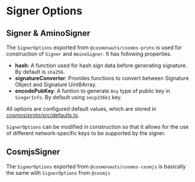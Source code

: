 # Signer Options

## Signer & AminoSigner

The `SignerOptions` exported from `@cosmonauts/cosmos-proto` is used for construction of `Signer` and `AminoSigner`. It has following properties.

- **hash**: A function used for hash sign data before generating signature. By default is `sha256`.
- **signatureConverter**: Provides functions to convert between Signature Object and Signature Uint8Array.
- **encodePubKey**: A funtion to generate `Any` type of public key in `SingerInfo`. By default using `secp256k1` key.

All options are configured default values, which are stored in [cosmos/proto/src/defaults.ts](https://github.com/cosmology-tech/sign/blob/main/cosmos/proto/src/defaults.ts).

`SignerOptions` can be modified in construction so that it allows for the use of different network-specific keys to be supported by the signer.

## CosmjsSigner

The `SignerOptions` exported from `@cosmonauts/cosmos-cosmjs` is basically the same with `SignerOptions` from `@cosmjs`
